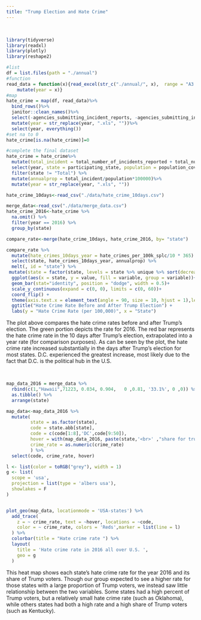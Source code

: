 ```yaml
---
title: "Trump Election and Hate Crime"
---
```

<br>

```r
library(tidyverse)
library(readxl)
library(plotly)
library(reshape2)
```
                                                                                                                                                                                                                                                                                                                                                                                                                                                                                                                                                                                
```r

#list
df = list.files(path = "./annual")
#function
read_data = function(x){read_excel(str_c("./annual/", x),  range = "A3:E53")%>%
    mutate(year = x)}
#map
hate_crime = map(df, read_data)%>%
  bind_rows()%>%
  janitor::clean_names()%>%
  select(-agencies_submitting_incident_reports, -agencies_submitting_incident_reports_2,-agencies_submitting_incident_reports_3)%>%
  mutate(year = str_replace(year, ".xls", ""))%>%
  select(year, everything())
#set na to 0
hate_crime[is.na(hate_crime)]=0

#complete the final dataset
hate_crime = hate_crime%>%
  mutate(total_incident = total_number_of_incidents_reported + total_number_of_incidents_reported_2)%>%
  select(year, state = participating_state, population = population_covered, total_incident)%>%
  filter(state != "Total") %>%
  mutate(annualprop = total_incident/population*100000)%>%
  mutate(year = str_replace(year, ".xls", ""))

```

```r
hate_crime_10days<-read_csv("./data/hate_crime_10days.csv")

merge_data<-read_csv("./data/merge_data.csv")
hate_crime_2016<-hate_crime %>% 
  na.omit() %>% 
  filter(year == 2016) %>%
  group_by(state) 

compare_rate<-merge(hate_crime_10days, hate_crime_2016, by= "state")
```




```r

compare_rate %>% 
  mutate(hate_crimes_10days_year = hate_crimes_per_100k_splc/10 * 365) %>% 
  select(state, hate_crimes_10days_year, annualprop) %>% 
  melt(, id = "state") %>% 
 mutate(state = factor(state, levels = state %>% unique %>% sort(decreasing = T))) %>% 
  ggplot(aes(x = state, y = value, fill = variable, group = variable))+
  geom_bar(stat="identity", position = "dodge", width = 0.5)+
  scale_y_continuous(expand = c(0, 0), limits = c(0, 60))+
  coord_flip() +
  theme(axis.text.x = element_text(angle = 90, size = 10, hjust = 1),legend.position = "right") +
  ggtitle("Hate Crime Rate Before and After Trump Election") +
  labs(y = "Hate Crime Rate (per 100,000)", x = "State")
```

The plot above compares the hate crime rates before and after Trump's election. The green portion depicts the rate for 2016. The red bar represents the hate crime rate in the 10 days after Trump's election, extrapolated into a year rate (for comparison purposes). As can be seen by the plot, the hate crime rate increased substantially in the days after Trump's election for most states. D.C. experienced the greatest increase, most likely due to the fact that D.C. is the political hub in the U.S. 

<br>

```r

map_data_2016 = merge_data %>%
  rbind(c(1,"Hawaii",71223,	0.034, 0.904,	0 ,0.81, '33.1%', 0 ,0)) %>% 
  as.tibble() %>% 
  arrange(state)

map_data<-map_data_2016 %>%         
  mutate(
         state = as.factor(state),
         code = state.abb[state],
         code = c(code[1:8],'DC',code[9:50]),
         hover = with(map_data_2016, paste(state,'<br>' ,"share for trump",share_voters_voted_trump)),
         crime_rate = as.numeric(crime_rate)
         ) %>% 
  select(code, crime_rate, hover)

l <- list(color = toRGB("grey"), width = 1)
g <- list(
  scope = 'usa',
  projection = list(type = 'albers usa'),
  showlakes = F
)


plot_geo(map_data, locationmode = 'USA-states') %>%
  add_trace(
    z = ~ crime_rate, text = ~hover, locations = ~code,
    color = ~ crime_rate, colors = 'Reds',marker = list(line = l)
  ) %>%
  colorbar(title = "Hate crime rate ") %>%
  layout(
    title = 'Hate crime rate in 2016 all over U.S. ',
    geo = g
  )
```

This heat map shows each state's hate crime rate for the year 2016 and its share of Trump voters. Though our group expected to see a higher rate for those states with a large proportion of Trump voters, we instead saw little relationship between the two variables. Some states had a high percent of Trump voters, but a relatively small hate crime rate (such as Oklahoma), while others states had both a high rate and a high share of Trump voters (such as Kentucky). 
